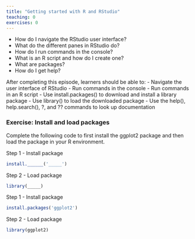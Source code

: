 ```yaml
---
title: "Getting started with R and RStudio"
teaching: 0
exercises: 0
---
```


:::::::::::::::::::::::::::::::::::::: questions 

- How do I navigate the RStudio user interface?
- What do the different panes in RStudio do?
- How do I run commands in the console?
- What is an R script and how do I create one?
- What are packages?
- How do I get help?

::::::::::::::::::::::::::::::::::::::::::::::::


::::::::::::::::::::::::::::::::::::: objectives

After completing this episode, learners should be able to:
- Navigate the user interface of RStudio
- Run commands in the console
- Run commands in an R script
- Use install.packages() to download and install a library package
- Use library() to load the downloaded package
- Use the help(), help.search(), ?, and ?? commands to look up documentation 

::::::::::::::::::::::::::::::::::::::::::::::::


:::::::::::::::::::::::::::::: challenge

### Exercise: Install and load packages

Complete the following code to first install the ggplot2 package and then load the package in your R environment.

Step 1 - Install package

```r
install.______('_____')
```

Step 2 - Load package

```r
library(_____)
```

::::::::::::::: solution

Step 1 - Install package

```r
install.packages('ggplot2')
```

Step 2 - Load package

```r
library(ggplot2)
```
:::::::::::::::
::::::::::::::::::::::::::::


